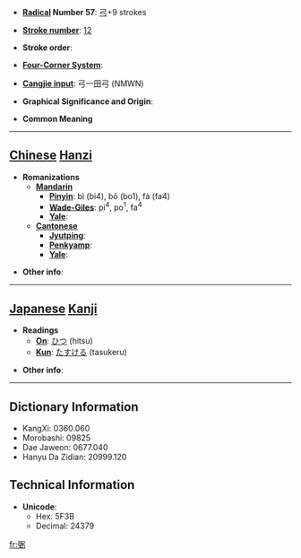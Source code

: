 * '''[[Wiktionary:Chinese radical index| Radical]] Number 57''': [[Wiktionary:Chinese radical index 弓|弓]]+9 strokes

* '''[[Wiktionary:Chinese total strokes index|Stroke number]]''': [[Wiktionary:Chinese total strokes index 12|12]]

* '''Stroke order''': 

* '''[[Wiktionary:Chinese four corner index|Four-Corner System]]''': 

* '''[[Wiktionary:Chinese Cangjie index|Cangjie input]]''': 弓一田弓 (NMWN)

* '''Graphical Significance and Origin''': 

* '''Common Meaning'''

----

== [[Chinese]] [[Hanzi]] ==

* '''Romanizations'''
** '''[[Mandarin]]'''
*** '''[[Pinyin]]''': bì (bi4), bō (bo1), fà (fa4)
*** '''[[Wade-Giles]]''': pi<sup>4</sup>, po<sup>1</sup>, fa<sup>4</sup>
*** '''[[Yale]]''': 
** '''[[Cantonese]]'''
*** '''[[Jyutping]]''':
*** '''[[Penkyamp]]''': 
*** '''[[Yale]]''': 

* '''Other info''': 

----

== [[Japanese]] [[Kanji]] ==

* '''Readings'''
** '''[[On]]''': [[ひつ]] (hitsu)
** '''[[Kun]]''': [[たすける]] (tasukeru)

* '''Other info''':  

----

== Dictionary Information ==

* KangXi: 0360.060
* Morobashi: 09825
* Dae Jaweon: 0677.040
* Hanyu Da Zidian: 20999.120

== Technical Information ==

* '''Unicode''':
** Hex: 5F3B
** Decimal: 24379

[[fr:弻]]